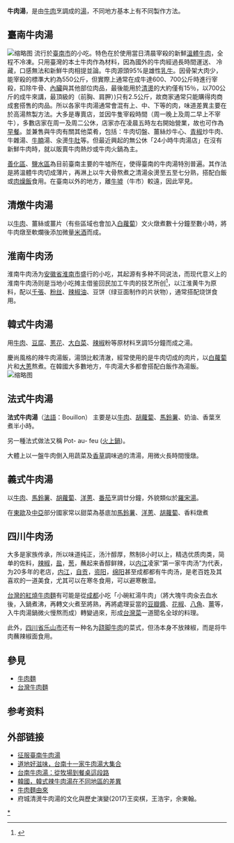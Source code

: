 {{NoteTA
|1=zh:西紅柿; zh-hk:番茄; zh-tw:番茄; zh-sg:番茄; zh-cn:西紅柿;
}}
'''牛肉湯'''，是由[[牛肉|牛肉]]烹調成的[[湯|湯]]，不同地方基本上有不同製作方法。

==臺南牛肉湯==

[[File:16-台南早餐國華街阿村牛肉湯，台南真好_(29484622036).jpg|缩略图]]
流行於[[臺南市|臺南市]]的小吃。特色在於使用當日清晨宰殺的新鮮[[溫體牛肉|溫體牛肉]]，全程不冷凍。只用臺灣的本土牛肉作為材料，因為國外的牛肉經過長時間運送、 冷藏，口感無法和新鮮牛肉相提並論。牛肉源頭95%是雄性[[乳牛|乳牛]]。因骨架大肉少，能宰殺的標準大約為550公斤，但實際上通常在成牛達600、700公斤時進行宰殺，扣除牛骨、[[內臟|內臟]]與其他部位肉品，最後能用於[[清燙|清燙]]的大約僅有15％，以700公斤的成牛來講，最頂級的（前胸、肩胛）)只有2.5公斤，故商家通常只能購得肉商成套搭售的肉品。所以各家牛肉湯通常會混有上、中、下等的肉，味道差異主要在於高湯熬製方法。大多是專賣店，並因牛隻宰殺時間（周一晚上及周二早上不宰牛），多數店家在周一及周二公休，店家亦在凌晨五時左右開始營業，故也可作為[[早餐|早餐]]。並兼售與牛肉有關其他菜肴，包括：牛肉切盤、薑絲炒牛心、[[青椒|青椒]]炒牛肉、牛雜湯、[[牛腩|牛腩]]湯、汆燙[[爆肚|牛肚]]等。但最近興起的無公休「24小時牛肉湯店」在沒有新鮮牛肉時，就以販賣牛肉熱炒或牛肉火鍋為主。

[[善化區|善化區]]、[[鹽水區|鹽水區]]為目前臺南主要的牛墟所在，使得臺南的牛肉湯特別普遍。其作法是將溫體牛肉切成薄片，再淋上以牛大骨熬煮之清湯汆燙至五至七分熟，搭配白飯或[[肉燥飯|肉燥飯]]食用。在臺南以外的地方，離[[牛墟|牛墟]]（牛市）較遠，因此罕見。

==清燉牛肉湯==
以[[牛肉|牛肉]]、薑絲或薑片（有些區域也會加入[[白蘿蔔|白蘿蔔]]）文火燉煮數十分鐘至數小時，將牛肉燉至軟爛後添加微量[[米酒|米酒]]而成。

==淮南牛肉汤==
淮南牛肉汤为[[安徽省|安徽省]][[淮南市|淮南市]]盛行的小吃，其起源有多种不同说法，而现代意义上的淮南牛肉汤则是当地小吃摊主借鉴回民加工牛肉的技艺所创<ref>{{cite web|url=https://www.sohu.com/a/299784355_100252818|title=姚尚书：淮南牛肉汤 从烟火市井开出的“繁花” |publisher=淮南网|date=2019-03-07|accessdate=2021-10-18}}</ref>，以江淮黄牛为原料，配以[[千張|千張]]、[[粉丝|粉丝]]、[[辣椒油|辣椒油]]、豆饼（绿豆面制作的片状物），通常搭配烧饼食用。

==韓式牛肉湯==
用[[牛肉|牛肉]]、[[豆腐|豆腐]]、[[蔥花|蔥花]]、[[大白菜|大白菜]]、[[辣椒|辣椒]]粉等原材料烹調15分鐘而成之湯。

慶尚風格的辣牛肉湯飯，湯頭比較清澈，經常使用的是牛肉切成的肉片，以[[白蘿蔔|白蘿蔔]]片和[[大蔥|大蔥]]熬煮。在韓國大多數地方，牛肉湯大多都會搭配白飯作為湯飯。
[[File:Yemenite_beef_leg_soup.jpg|缩略图]]

==法式牛肉湯==
'''法式牛肉湯'''（[[法語|法語]]：Bouillon）
主要是以[[牛肉|牛肉]]、[[胡蘿蔔|胡蘿蔔]]、[[馬鈴薯|馬鈴薯]]、奶油、香葉烹煮半小時。

另一種法式做法又稱 Pot- au- feu ([[火上鍋|火上鍋]])。

大體上以一盤牛肉倒入用蔬菜及[[香草|香草]]調味過的清湯，用微火長時間慢燉。

==義式牛肉湯==
以[[牛肉|牛肉]]、[[馬鈴薯|馬鈴薯]]、[[胡蘿蔔|胡蘿蔔]]、[[洋蔥|洋蔥]]、[[番茄|番茄]]烹調廿分鐘，外貌類似於[[羅宋湯|羅宋湯]]。

在[[東歐|東歐]]及[[中亞|中亞]]部分國家常以甜菜為基底加[[馬鈴薯|馬鈴薯]]、[[洋蔥|洋蔥]]、[[胡蘿蔔|胡蘿蔔]]、香料燉煮

==四川牛肉汤==
大多是家族传承，所以味道纯正，汤汁醇厚，熬制8小时以上，精选优质肉类，简单的佐料，[[辣椒|辣椒]]，[[盐|盐]]，[[葱|葱]]，蘸起来香醇鲜辣，以[[内江|内江]]凌家“第一家牛肉汤”为代表，为20多年的老店，[[内江|内江]]，[[自贡|自贡]]，[[資陽市|资阳]]，[[绵阳|绵阳]]甚至成都都有牛肉汤，是老百姓及其喜欢的一道美食，尤其可以在寒冬食用，可以避寒散湿。

[[台灣牛肉麵|台灣的紅燒牛肉麵]]有可能是從[[成都|成都]]小吃「小碗紅湯牛肉」（將大塊牛肉汆去血水後，入鍋煮沸，再轉文火煮至將熟，再將處理妥當的[[豆瓣醬|豆瓣醬]]、[[花椒|花椒]]、[[八角|八角]]、[[薑|薑]]等，入牛肉湯鍋微火慢熬而成）轉變過來，形成[[台灣菜|台灣菜]]一道聞名全球的料理。

此外，[[四川省|四川省]][[乐山市|乐山市]]还有一种名为[[跷脚牛肉|跷脚牛肉]]的菜式，但汤本身不放辣椒，而是将牛肉蘸辣椒面食用。

==參見==
*[[牛肉麵|牛肉麵]]
*[[台灣牛肉麵|台灣牛肉麵]]

==参考资料==
{{reflist}}
==外部链接==
*[http://beefsouptn.blogspot.tw 征服臺南牛肉湯]
*[https://smiletaiwan.cw.com.tw/article/1212 道地好滋味，台南十一家牛肉湯大集合]
*[https://www.newsmarket.com.tw/blog/110742/ 台南牛肉湯：從牧場到餐桌這段路]
*[https://www.wowlavie.com/citizens_unit.php?article_id=AE1700906 韓國，韓式辣牛肉湯在不同地區的差異]
*[https://sites.google.com/a/mail.clps.ntpc.edu.tw/9960110/niu-rou-mian-you-lai 牛肉麵由來]
*府城清燙牛肉湯的文化與歷史演變(2017)王奕棋，王浩宇，佘東翰。
[[Category:牛肉汤|*]]